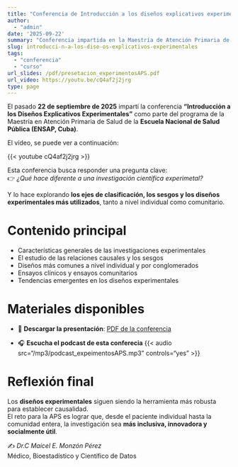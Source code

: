 ```yaml
---
title: "Conferencia de Introducción a los diseños explicativos experimentales"
author: 
  - "admin"
date: '2025-09-22'
summary: "Conferencia impartida en la Maestría de Atención Primaria de Salud (ENSAP, Cuba), donde se abordan los fundamentos de los diseños explicativos experimentales, los sesgos y las tendencias actuales en ensayos clínicos y comunitarios. Incluye la descarga de la presentación y un podcast complementario."
slug: introducci-n-a-los-dise-os-explicativos-experimentales
tags:
  - "conferencia"
  - "curso"
url_slides: /pdf/presetacion_experimentosAPS.pdf
url_video: https://youtu.be/cQ4af2j2jrg
type: page
---
```




El pasado **22 de septiembre de 2025** impartí la conferencia **“Introducción a los Diseños Explicativos Experimentales”** como parte del programa de la Maestría en Atención Primaria de Salud de la **Escuela Nacional de Salud Pública (ENSAP, Cuba)**.  

El vídeo, se puede ver a continuación:

{{< youtube cQ4af2j2jrg >}}



Esta conferencia busca responder una pregunta clave:  
👉 *¿Qué hace diferente a una investigación científica experimetal?*  

Y lo hace explorando **los ejes de clasificación, los sesgos y los diseños experimentales más utilizados**, tanto a nivel individual como comunitario.



# Contenido principal
- Características generales de las investigaciones experimentales  
- El estudio de las relaciones causales y los sesgos  
- Diseños más comunes a nivel individual y por conglomerados  
- Ensayos clínicos y ensayos comunitarios  
- Tendencias emergentes en los diseños experimentales  


# Materiales disponibles

- 📂 **Descargar la presentación**: [PDF de la conferencia](/pdf/presetacion_experimentosAPS.pdf)  

- 🎧 **Escucha el podcast de esta conferecia**
{{< audio src="/mp3/podcast_expeimentosAPS.mp3" controls="yes" >}}




# Reflexión final

Los **diseños experimentales** siguen siendo la herramienta más robusta para establecer causalidad.  
El reto para la APS es lograr que, desde el paciente individual hasta la comunidad entera, la investigación sea **más inclusiva, innovadora y socialmente útil**.  



✍️ *Dr.C Maicel E. Monzón Pérez*  
Médico, Bioestadístico y Científico de Datos  
